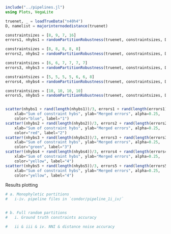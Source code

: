 ```{julia}
include("../pipelines.jl")
using Plots, VegaLite
```

```{julia}
truenet, _ = loadTrueData("n40h4")
D, namelist = majorinternodedistance(truenet)

constraintsizes = [8, 9, 7, 16]
errors1, nhybs1 = randomPartitionRobustness(truenet, constraintsizes, D, namelist, nsim=200)

constraintsizes = [8, 8, 8, 8, 8]
errors2, nhybs2 = randomPartitionRobustness(truenet, constraintsizes, D, namelist, nsim=200)

constraintsizes = [6, 6, 7, 7, 7, 7]
errors3, nhybs3 = randomPartitionRobustness(truenet, constraintsizes, D, namelist, nsim=200)

constraintsizes = [5, 5, 5, 5, 6, 6, 8]
errors4, nhybs4 = randomPartitionRobustness(truenet, constraintsizes, D, namelist, nsim=200)

constraintsizes = [10, 10, 10, 10]
errors5, nhybs5 = randomPartitionRobustness(truenet, constraintsizes, D, namelist, nsim=200)


scatter(nhybs1 + rand(length(nhybs1))/3, errors1 + rand(length(errors1))/3,
    xlab="Sum of constraint hybs", ylab="Merged errors", alpha=0.25,
    color="blue", label="1")
scatter!(nhybs2 + rand(length(nhybs2))/3, errors2 + rand(length(errors2))/3, 
    xlab="Sum of constraint hybs", ylab="Merged errors", alpha=0.25,
    color="red", label="2")
scatter!(nhybs3 + rand(length(nhybs3))/3, errors3 + rand(length(errors3))/3,
    xlab="Sum of constraint hybs", ylab="Merged errors", alpha=0.25,
    color="green", label="3")
scatter!(nhybs4 + rand(length(nhybs4))/3, errors4 + rand(length(errors4))/3,
    xlab="Sum of constraint hybs", ylab="Merged errors", alpha=0.25,
    color="yellow", label="4")
scatter!(nhybs5 + rand(length(nhybs5))/3, errors5 + rand(length(errors5))/3,
    xlab="Sum of constraint hybs", ylab="Merged errors", alpha=0.25,
    color="yellow", label="4")
```

Results plotting

```{julia}
# a. Monophyletic partitions
#   i-iv. pipeline files in `condor/pipeline_1i_iv/`


# b. Full random partitions
#   i. Ground truth constraints accuracy

#   ii & iii & iv. NNI & distance noise accuracy

```